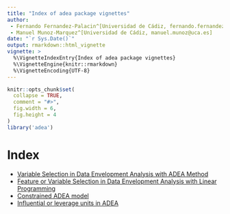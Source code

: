 ```yaml
---
title: "Index of adea package vignettes"
author: 
 - Fernando Fernandez-Palacin^[Universidad de Cádiz, fernando.fernandez@uca.es]
 - Manuel Munoz-Marquez^[Universidad de Cádiz, manuel.munoz@uca.es]
date: "`r Sys.Date()`"
output: rmarkdown::html_vignette
vignette: >
  %\VignetteIndexEntry{Index of adea package vignettes}
  %\VignetteEngine{knitr::rmarkdown}
  %\VignetteEncoding{UTF-8}
---
```


```r
knitr::opts_chunk$set(
  collapse = TRUE,
  comment = "#>",
  fig.width = 6,
  fig.height = 4
)
library('adea')
```

# Index

* [Variable Selection in Data Envelopment Analysis with ADEA Method](adea_variable_selection.html)
* [Feature or Variable Selection in Data Envelopment Analysis with Linear Programming](dea_feature_selection.html)
* [Constrained ADEA model](cadea.html)
* [Influential or leverage units in ADEA](adea_load_leverage.html)


